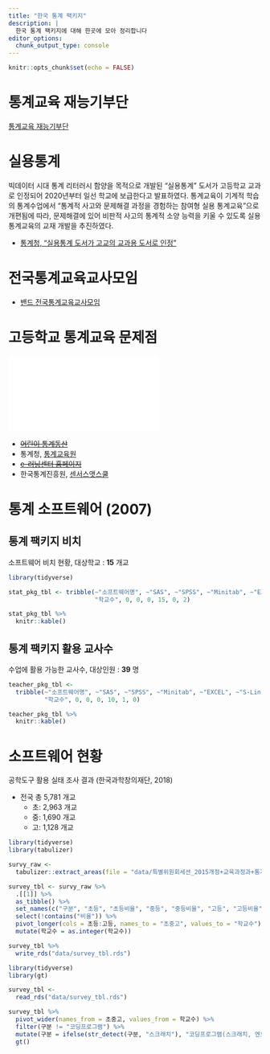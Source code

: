 ```yaml
---
title: "한국 통계 팩키지"
description: |
  한국 통계 팩키지에 대해 한곳에 모아 정리합니다
editor_options: 
  chunk_output_type: console
---
```


```r
knitr::opts_chunk$set(echo = FALSE)
```

# 통계교육 재능기부단 {#통계청-재능기부단}

[통계교육 재능기부단](https://stat-gibu.co.kr/)

# 실용통계 {#실용통계-교과서}

빅데이터 시대 통계 리터러시 함양을 목적으로 개발된 "실용통계" 도서가 고등학교 교과로 인정되어 2020년부터 일선 학교에 보급한다고 발표하였다. 통계교육이 기계적 학습의 통계수업에서 "통계적 사고와 문제해결 과정을 경험하는 참여형 실용 통계교육"으로 개편됨에 따라, 문제해결에 있어 비판적 사고의 통계적 소양 능력을 키울 수 있도록 실용 통계교육의 교재 개발을 추진하였다.

-   [통계청, "실용통계 도서가 고교의 교과용 도서로 인정"](http://kostat.go.kr/portal/korea/kor_nw/1/1/index.board?bmode=read&aSeq=380703)

# 전국통계교육교사모임 {#전국통계교육교사모임}

-   [밴드 전국통계교육교사모임](https://band.us/band/76297188)

# 고등학교 통계교육 문제점 {#high-school-stat-problem}

![](data/kss-school-stat-04-2-05.pdf)

- ~~[어린이 통계동산](http://kostat.go.kr/kids)~~
- 통계청, [통계교육원](http://sti.kostat.go.kr) 
- ~~[e-러닝센터 홈페이지](http://elearn.nso.go.kr)~~
- 한국통계진흥원, [센서스앳스쿨](http://censusatschool.or.kr)

# 통계 소프트웨어 (2007) {#stat-software}

## 통계 팩키지 비치 {#stat-pkg-2007}

소프트웨어 비치 현황, 대상학교 : **15** 개교

```r
library(tidyverse)

stat_pkg_tbl <- tribble(~"소프트웨어명", ~"SAS", ~"SPSS", ~"Minitab", ~"EXCEL", ~"S-Link", ~"기타",
                        "학교수", 0, 0, 0, 15, 0, 2)

stat_pkg_tbl %>% 
  knitr::kable()
```

## 통계 팩키지 활용 교사수 {#stat-pkg-teacher-2007}

수업에 활용 가능한 교사수, 대상인원 : **39** 명

```r
teacher_pkg_tbl <- 
  tribble(~"소프트웨어명", ~"SAS", ~"SPSS", ~"Minitab", ~"EXCEL", ~"S-Link", ~"기타",
          "학교수", 0, 0, 0, 10, 1, 0)

teacher_pkg_tbl %>% 
  knitr::kable()
```


# 소프트웨어 현황 {#software-facts}

공학도구 활용 실태 조사 결과 (한국과학창의재단, 2018)

- 전국 총 5,781 개교
    - 초: 2,963 개교
    - 중: 1,690 개교
    - 고: 1,128 개교

```r
library(tidyverse)
library(tabulizer)

survy_raw <- 
  tabulizer::extract_areas(file = "data/특별위원회세션_2015개정+교육과정과+통계교육의+방향_이화영.pdf", page=5)

survey_tbl <- survy_raw %>% 
  .[[1]] %>% 
  as_tibble() %>% 
  set_names(c("구분", "초등", "초등비율", "중등", "중등비율", "고등", "고등비율")) %>% 
  select(!contains("비율")) %>% 
  pivot_longer(cols = 초등:고등, names_to = "초중고", values_to = "학교수") %>% 
  mutate(학교수 = as.integer(학교수)) 

survey_tbl %>% 
  write_rds("data/survey_tbl.rds")
```


```r
library(tidyverse)
library(gt)

survey_tbl <- 
  read_rds("data/survey_tbl.rds")

survey_tbl %>% 
  pivot_wider(names_from = 초중고, values_from = 학교수) %>% 
  filter(구분 != "코딩프로그램") %>% 
  mutate(구분 = ifelse(str_detect(구분, "스크래치"), "코딩프로그램(스크래치, 엔트리, LOGO등)", 구분)) %>% 
  gt()

```